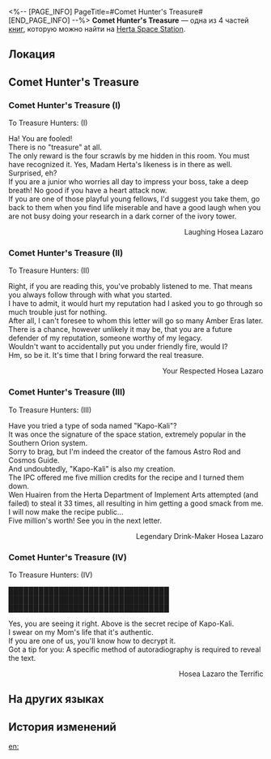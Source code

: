 <%-- [PAGE_INFO]
PageTitle=#Comet Hunter's Treasure#
[END_PAGE_INFO] --%>
{{Дополнить}}
{{Книга Инфобокс
|id           = 042
|partIds      = 190153;190154;190155;190156
|Название     = 
|Изображение  = Записи с КСГ.png
|Мир          = Herta Space Station
|Томов        = 4
|Автор        = <!--нужно добавить-->
|Описание     = Comet Hunter Hosea Lazaro's treasure, a prank that has been advertised in advance.
|Том1         = {{tx}}
|Источник1    = {{tx|Отсутствует источник}}
|Том2         = {{tx}}
|Источник2    = {{tx|Отсутствует источник}}
|Том3         = {{tx}}
|Источник3    = {{tx|Отсутствует источник}}
|Том4         = {{tx}}
|Источник4    = {{tx|Отсутствует источник}}
|Персонажи    = Herta
|Фракции      = Interastral Peace Corporation
}}
'''Comet Hunter's Treasure''' — одна из 4 частей [[Книги|книг]], которую можно найти на [[Herta Space Station]].

==Локация==
{{Отметка карты|<!--название карты-->|<!--id отметки-->}}

==Comet Hunter's Treasure==
===Comet Hunter's Treasure (I)===
To Treasure Hunters: (I)

Ha! You are fooled!<br />
There is no "treasure" at all.<br />
The only reward is the four scrawls by me hidden in this room. You must have recognized it. Yes, Madam Herta's likeness is in there as well. Surprised, eh?<br />
If you are a junior who worries all day to impress your boss, take a deep breath! No good if you have a heart attack now.<br />
If you are one of those playful young fellows, I'd suggest you take them, go back to them when you find life miserable and have a good laugh when you are not busy doing your research in a dark corner of the ivory tower.

<div align="right">Laughing Hosea Lazaro</div>

===Comet Hunter's Treasure (II)===
To Treasure Hunters: (II)

Right, if you are reading this, you've probably listened to me. That means you always follow through with what you started.<br />
I have to admit, it would hurt my reputation had I asked you to go through so much trouble just for nothing.<br />
After all, I can't foresee to whom this letter will go so many Amber Eras later.<br />
There is a chance, however unlikely it may be, that you are a future defender of my reputation, someone worthy of my legacy.<br />
Wouldn't want to accidentally put you under friendly fire, would I?<br />
Hm, so be it. It's time that I bring forward the real treasure.

<div align="right">Your Respected Hosea Lazaro</div>

===Comet Hunter's Treasure (III)===
To Treasure Hunters: (III)

Have you tried a type of soda named "Kapo-Kali"?<br />
It was once the signature of the space station, extremely popular in the Southern Orion system.<br />
Sorry to brag, but I'm indeed the creator of the famous Astro Rod and Cosmos Guide.<br />
And undoubtedly, "Kapo-Kali" is also my creation.<br />
The IPC offered me five million credits for the recipe and I turned them down.<br />
Wen Huairen from the Herta Department of Implement Arts attempted (and failed) to steal it 33 times, all resulting in him getting a good smack from me.<br />
I will now make the recipe public...<br />
Five million's worth! See you in the next letter.

<div align="right">Legendary Drink-Maker Hosea Lazaro</div>

===Comet Hunter's Treasure (IV)===
To Treasure Hunters: (IV)

████████████████████████████████<br />
████████████████████████████████<br />
████████████████████████████████

Yes, you are seeing it right. Above is the secret recipe of Kapo-Kali.<br />
I swear on my Mom's life that it's authentic.<br />
If you are one of us, you'll know how to decrypt it.<br />
Got a tip for you: A specific method of autoradiography is required to reveal the text.

<div align="right">Hosea Lazaro the Terrific</div>

==На других языках==
{{На других языках
|en   = Comet Hunter's Treasure
|zhs  = 猎彗人宝藏
|zht  = 獵彗人寶藏
|ja   = コメットハンター秘蔵の宝物
|ko   = 코멧 헌터의 보물
|es   = El tesoro del cazador de cometas
|fr   = Trésor du chasseur de comètes
|ru   = Сокровища Охотника за кометами
|th   = สมบัตินักล่าดาวหาง
|vi   = Kho Báu Thợ Săn Sao Chổi
|de   = Schatz des Kometenjägers
|id   = Harta Karun Pemburu Komet
|pt   = Tesouro do Caça-cometas
}}

==История изменений==
{{История изменений|3.5}}

[[en:]]